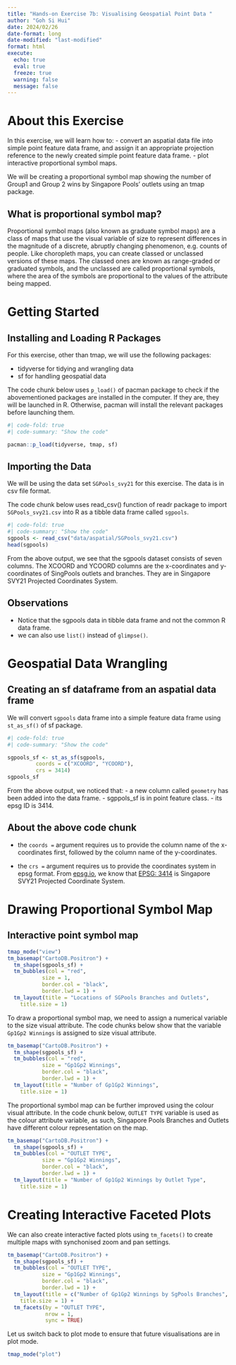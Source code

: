 ```yaml
---
title: "Hands-on Exercise 7b: Visualising Geospatial Point Data "
author: "Goh Si Hui"
date: 2024/02/26
date-format: long
date-modified: "last-modified"
format: html 
execute: 
  echo: true
  eval: true
  freeze: true
  warning: false
  message: false
---
```

# About this Exercise 

In this exercise, we will learn how to: 
-   convert an aspatial data file into simple point feature data frame, and assign it an appropriate projection reference to the newly created simple point feature data frame. 
-   plot interactive proportional symbol maps. 

We will be creating a proportional symbol map showing the number of Group1 and Group 2 wins by Singapore Pools’ outlets using an tmap package.

:::{.callout-note}
## What is proportional symbol map? 

Proportional symbol maps (also known as graduate symbol maps) are a class of maps that use the visual variable of size to represent differences in the magnitude of a discrete, abruptly changing phenomenon, e.g. counts of people. Like choropleth maps, you can create classed or unclassed versions of these maps. The classed ones are known as range-graded or graduated symbols, and the unclassed are called proportional symbols, where the area of the symbols are proportional to the values of the attribute being mapped. 

::: 

# Getting Started 

## Installing and Loading R Packages 
For this exercise, other than tmap, we will use the following packages:

-   tidyverse for tidying and wrangling data 
-   sf for handling geospatial data 

The code chunk below uses `p_load()` of pacman package to check if the abovementioned packages are installed in the computer. If they are, they will be launched in R. Otherwise, pacman will install the relevant packages before launching them.

```r
#| code-fold: true
#| code-summary: "Show the code"

pacman::p_load(tidyverse, tmap, sf)
```

## Importing the Data 
We will be using the data set `SGPools_svy21` for this exercise. The data is in csv file format.

The code chunk below uses read_csv() function of readr package to import `SGPools_svy21.csv` into R as a tibble data frame called `sgpools`.

```r
#| code-fold: true
#| code-summary: "Show the code"
sgpools <- read_csv("data/aspatial/SGPools_svy21.csv")
head(sgpools)

```
From the above output, we see that the sgpools dataset consists of seven columns. The XCOORD and YCOORD columns are the x-coordinates and y-coordinates of SingPools outlets and branches. They are in Singapore SVY21 Projected Coordinates System.

:::{.callout-note}

## Observations

-   Notice that the sgpools data in tibble data frame and not the common R data frame.
-   we can also use `list()` instead of `glimpse()`. 

::: 

# Geospatial Data Wrangling 

## Creating an sf dataframe from an aspatial data frame 
We will convert `sgpools` data frame into a simple feature data frame using `st_as_sf()` of sf package. 

```r
#| code-fold: true
#| code-summary: "Show the code"

sgpools_sf <- st_as_sf(sgpools, 
         coords = c("XCOORD", "YCOORD"),
         crs = 3414)
sgpools_sf 
```
From the above output, we noticed that:
-   a new column called `geometry` has been added into the data frame.
-   sgppols_sf is in point feature class. 
-   its epsg ID is 3414.

:::{.callout-note}
## About the above code chunk

-   the `coords = ` argument requires us to provide the column name of the x-coordinates first, followed by the column name of the y-coordinates. 

-   the `crs = ` argument requires us to provide the coordinates system in epsg format. From [epsg.io](https://epsg.io/), we know that [EPSG: 3414](https://epsg.io/3414) is Singapore SVY21 Projected Coordinate System.

:::

# Drawing Proportional Symbol Map

## Interactive point symbol map

```r
tmap_mode("view")
tm_basemap("CartoDB.Positron") +
  tm_shape(sgpools_sf) +
  tm_bubbles(col = "red",
           size = 1,
           border.col = "black",
           border.lwd = 1) +
  tm_layout(title = "Locations of SGPools Branches and Outlets",
    title.size = 1)

```

To draw a proportional symbol map, we need to assign a numerical variable to the size visual attribute. The code chunks below show that the variable `Gp1Gp2 Winnings` is assigned to size visual attribute.

```r
tm_basemap("CartoDB.Positron") +
  tm_shape(sgpools_sf) +
  tm_bubbles(col = "red",
           size = "Gp1Gp2 Winnings",
           border.col = "black",
           border.lwd = 1) +
  tm_layout(title = "Number of Gp1Gp2 Winnings",
    title.size = 1)

```


The proportional symbol map can be further improved using the colour visual attribute. In the code chunk below, `OUTLET TYPE` variable is used as the colour attribute variable, as such, Singapore Pools Branches and Outlets have different colour representation on the map. 

```r
tm_basemap("CartoDB.Positron") +
  tm_shape(sgpools_sf) +
  tm_bubbles(col = "OUTLET TYPE",
           size = "Gp1Gp2 Winnings",
           border.col = "black",
           border.lwd = 1) +
  tm_layout(title = "Number of Gp1Gp2 Winnings by Outlet Type",
    title.size = 1)

```


# Creating Interactive Faceted Plots 

We can also create interactive facted plots using `tm_facets()` to create multiple maps with synchonised zoom and pan settings. 

```r
tm_basemap("CartoDB.Positron") +
  tm_shape(sgpools_sf) +
  tm_bubbles(col = "OUTLET TYPE",
           size = "Gp1Gp2 Winnings",
           border.col = "black",
           border.lwd = 1) +
  tm_layout(title = c("Number of Gp1Gp2 Winnings by SgPools Branches", "Number of Gp1Gp2 Winnings by Outlets"),
    title.size = 1) +
  tm_facets(by = "OUTLET TYPE",
            nrow = 1,
            sync = TRUE)

``` 


Let us switch back to plot mode to ensure that future visualisations are in plot mode. 

```r
tmap_mode("plot")
```